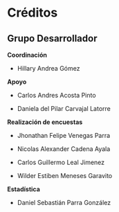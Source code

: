 # Créditos {-}

## Grupo Desarrollador {-}

**Coordinación**

- Hillary Andrea Gómez

**Apoyo**

- Carlos Andres Acosta Pinto

- Daniela del Pilar Carvajal Latorre

**Realización de encuestas**

- Jhonathan Felipe Venegas Parra

- Nicolas Alexander Cadena Ayala

- Carlos Guillermo Leal Jimenez

- Wilder Estiben Meneses Garavito

**Estadística**

- Daniel Sebastián Parra González